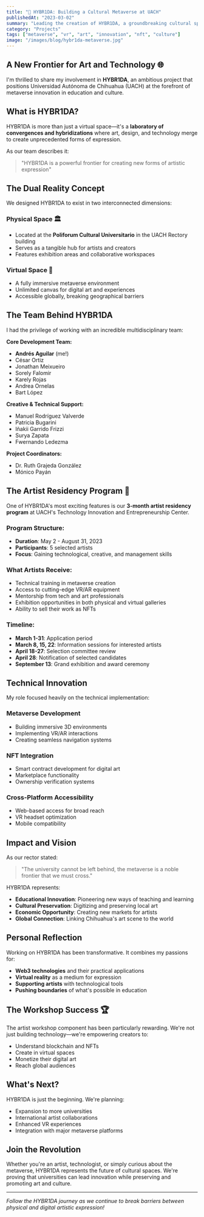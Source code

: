 ---
title: "🎨 HYBR1DA: Building a Cultural Metaverse at UACH"
publishedAt: "2023-03-02"
summary: "Leading the creation of HYBR1DA, a groundbreaking cultural space that merges physical and virtual worlds for artistic expression at Universidad Autónoma de Chihuahua."
category: "Projects"
tags: ["metaverse", "vr", "art", "innovation", "nft", "culture"]
image: "/images/blog/hybr1da-metaverse.jpg"
---

## A New Frontier for Art and Technology 🌐

I'm thrilled to share my involvement in **HYBR1DA**, an ambitious project that positions Universidad Autónoma de Chihuahua (UACH) at the forefront of metaverse innovation in education and culture.

## What is HYBR1DA?

HYBR1DA is more than just a virtual space—it's a **laboratory of convergences and hybridizations** where art, design, and technology merge to create unprecedented forms of expression.

As our team describes it:

> "HYBR1DA is a powerful frontier for creating new forms of artistic expression"

## The Dual Reality Concept

We designed HYBR1DA to exist in two interconnected dimensions:

### Physical Space 🏛️
- Located at the **Poliforum Cultural Universitario** in the UACH Rectory building
- Serves as a tangible hub for artists and creators
- Features exhibition areas and collaborative workspaces

### Virtual Space 🥽
- A fully immersive metaverse environment
- Unlimited canvas for digital art and experiences
- Accessible globally, breaking geographical barriers

## The Team Behind HYBR1DA

I had the privilege of working with an incredible multidisciplinary team:

**Core Development Team:**
- **Andrés Aguilar** (me!)
- César Ortiz
- Jonathan Meixueiro
- Sorely Falomir
- Karely Rojas
- Andrea Ornelas
- Bart López

**Creative & Technical Support:**
- Manuel Rodríguez Valverde
- Patricia Bugarini
- Iñakii Garrido Frizzi
- Surya Zapata
- Fwernando Ledezma

**Project Coordinators:**
- Dr. Ruth Grajeda González
- Mónico Payán

## The Artist Residency Program 🎨

One of HYBR1DA's most exciting features is our **3-month artist residency program** at UACH's Technology Innovation and Entrepreneurship Center.

### Program Structure:
- **Duration**: May 2 - August 31, 2023
- **Participants**: 5 selected artists
- **Focus**: Gaining technological, creative, and management skills

### What Artists Receive:
- Technical training in metaverse creation
- Access to cutting-edge VR/AR equipment
- Mentorship from tech and art professionals
- Exhibition opportunities in both physical and virtual galleries
- Ability to sell their work as NFTs

### Timeline:
- **March 1-31**: Application period
- **March 8, 15, 22**: Information sessions for interested artists
- **April 18-27**: Selection committee review
- **April 28**: Notification of selected candidates
- **September 13**: Grand exhibition and award ceremony

## Technical Innovation

My role focused heavily on the technical implementation:

### Metaverse Development
- Building immersive 3D environments
- Implementing VR/AR interactions
- Creating seamless navigation systems

### NFT Integration
- Smart contract development for digital art
- Marketplace functionality
- Ownership verification systems

### Cross-Platform Accessibility
- Web-based access for broad reach
- VR headset optimization
- Mobile compatibility

## Impact and Vision

As our rector stated:

> "The university cannot be left behind, the metaverse is a noble frontier that we must cross."

HYBR1DA represents:
- **Educational Innovation**: Pioneering new ways of teaching and learning
- **Cultural Preservation**: Digitizing and preserving local art
- **Economic Opportunity**: Creating new markets for artists
- **Global Connection**: Linking Chihuahua's art scene to the world

## Personal Reflection

Working on HYBR1DA has been transformative. It combines my passions for:
- **Web3 technologies** and their practical applications
- **Virtual reality** as a medium for expression
- **Supporting artists** with technological tools
- **Pushing boundaries** of what's possible in education

## The Workshop Success 🏆

The artist workshop component has been particularly rewarding. We're not just building technology—we're empowering creators to:
- Understand blockchain and NFTs
- Create in virtual spaces
- Monetize their digital art
- Reach global audiences

## What's Next?

HYBR1DA is just the beginning. We're planning:
- Expansion to more universities
- International artist collaborations
- Enhanced VR experiences
- Integration with major metaverse platforms

## Join the Revolution

Whether you're an artist, technologist, or simply curious about the metaverse, HYBR1DA represents the future of cultural spaces. We're proving that universities can lead innovation while preserving and promoting art and culture.

---

*Follow the HYBR1DA journey as we continue to break barriers between physical and digital artistic expression!*